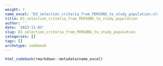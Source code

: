 ```yaml
---
weight: 7
name_excel: "D3_selection_criteria_from_PERSONS_to_study_population.xlsx"
title: D3_selection_criteria_from_PERSONS_to_study_population
author: ''
date: '2023-11-03'
slug: D3_selection_criteria_from_PERSONS_to_study_population
categories: []
tags: []
archetype: codebook
---
```


```r
html_codebook(rmarkdown::metadata$name_excel)
```
